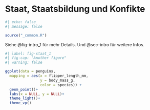 # Staat, Staatsbildung und Konfikte {#sec-staat}

```r
#| echo: false
#| message: false

source("_common.R")

```

Siehe @fig-intro_1 für mehr Details. Und @sec-intro für weitere Infos.

```r
#| label: fig-staat_1
#| fig-cap: "Another figure"
#| warning: false

ggplot(data = penguins,
  mapping = aes(x = flipper_length_mm, 
                y = body_mass_g, 
                color = species)) +
  geom_point()+
  labs(x = NULL, y = NULL)+
  theme_light()+
  theme_vp()

```



